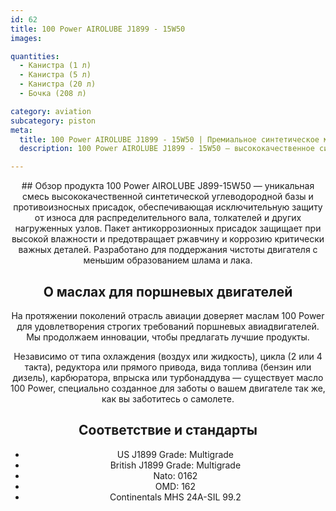 ```yaml
---
id: 62
title: 100 Power AIROLUBE J1899 - 15W50
images:

quantities:
  - Канистра (1 л)
  - Канистра (5 л)
  - Канистра (20 л)
  - Бочка (208 л)

category: aviation
subcategory: piston
meta:
  title: 100 Power AIROLUBE J1899 - 15W50 | Премиальное синтетическое масло для поршневых авиадвигателей
  description: 100 Power AIROLUBE J1899 - 15W50 — высококачественное синтетическое масло для современных авиадвигателей. Обеспечивает выдающуюся защиту от износа, стойкость к коррозии и чистоту двигателя за счет снижения образования шлама и лака. Соответствует стандартам J1899 (США и Великобритания), Nato 0162, OMD-162 и Continentals MHS 24A-SIL 99.2.

---
```


<Header>
  ## Обзор продукта
  100 Power AIROLUBE J899-15W50 — уникальная смесь высококачественной синтетической углеводородной базы и противоизносных присадок, обеспечивающая исключительную защиту от износа для распределительного вала, толкателей и других нагруженных узлов. Пакет антикоррозионных присадок защищает при высокой влажности и предотвращает ржавчину и коррозию критически важных деталей. Разработано для поддержания чистоты двигателя с меньшим образованием шлама и лака.

  ## О маслах для поршневых двигателей
  На протяжении поколений отрасль авиации доверяет маслам 100 Power для удовлетворения строгих требований поршневых авиадвигателей. Мы продолжаем инновации, чтобы предлагать лучшие продукты.

  Независимо от типа охлаждения (воздух или жидкость), цикла (2 или 4 такта), редуктора или прямого привода, вида топлива (бензин или дизель), карбюратора, впрыска или турбонаддува — существует масло 100 Power, специально созданное для заботы о вашем двигателе так же, как вы заботитесь о самолете.

  ## Соответствие и стандарты
  - US J1899 Grade: Multigrade
  - British J1899 Grade: Multigrade
  - Nato: 0162
  - OMD: 162
  - Continentals MHS 24A-SIL 99.2

</Header>
